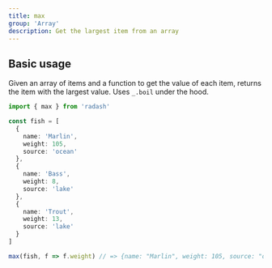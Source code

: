 ```yaml
---
title: max
group: 'Array'
description: Get the largest item from an array
---
```


## Basic usage

Given an array of items and a function to get the value of each item, returns the item with the largest value. Uses `_.boil` under the hood.

```ts
import { max } from 'radash'

const fish = [
  {
    name: 'Marlin',
    weight: 105,
    source: 'ocean'
  },
  {
    name: 'Bass',
    weight: 8,
    source: 'lake'
  },
  {
    name: 'Trout',
    weight: 13,
    source: 'lake'
  }
]

max(fish, f => f.weight) // => {name: "Marlin", weight: 105, source: "ocean"}
```
